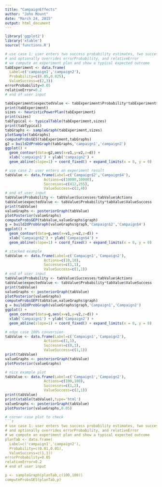 ```yaml
---
title: "CampaignEffects"
author: "John Mount"
date: "March 24, 2015"
output: html_document
---
```


```r
library('ggplot2')
library('xtable')
source('functions.R')
```

```r
# use case 1: user enters two success probability estimates, two success valuations
# and optionally overrides errorProbability, and relativeError
# we compute an experiment plan and show a typical expected outcome
tabExperiment <- data.frame(
  Label=c('campaign1','campaign2'),
  Probability=c(0.05,0.025),
  ValueSuccess=c(2,3))
errorProbability=0.05
relativeError=0.2
# end of user input

tabExperiment$expectedValue <- tabExperiment$Probability*tabExperiment$ValueSuccess
print(tabExperiment)
sizes <- heuristicPowerPlan(tabExperiment)
print(sizes)
tabTypical <- typicalTable(tabExperiment,sizes)
print(tabTypical)
tabGraphs <- sampleGraph(tabExperiment,sizes)
plotSample(tabGraphs)
computeProbsGES(tabExperiment,tabGraphs)
g2 = build2dProbGraph(tabGraphs,'campaign1','campaign2')
ggplot() + 
  geom_contour(data=g2,aes(x=v1,y=v2,z=d)) + 
  xlab('campaign1') + ylab('campaign2') +
  geom_abline(slope=1) + coord_fixed() + expand_limits(x = 0, y = 0)
```




```r
# use case 2: user enters an experiment result
tabValue <- data.frame(Label=c('Campaign$2','Campaign$4'),
                  Actions=c(10000,10000),
                  Successes=c(412,255),
                  ValueSuccess=c(2,4))
# end of user input
tabValue$Probability <- tabValue$Successes/tabValue$Actions
tabValue$expectedValue <- tabValue$Probability*tabValue$ValueSuccess
print(tabValue)
valueGraphs <- posteriorGraph(tabValue)
plotPosterior(valueGraphs)
computeProbsGEP(tabValue,valueGraphs$graph)
g = build2dProbGraph(valueGraphs$graph,'Campaign$2','Campaign$4')
ggplot() + 
  geom_contour(data=g,aes(x=v1,y=v2,z=d)) + 
  xlab('Campaign$2') + ylab('Campaign$4') +
  geom_abline(slope=1) + coord_fixed() + expand_limits(x = 0, y = 0)
```


```r
# stacked example
tabValue <- data.frame(Label=c('Campaign1','Campaign2'),
                  Actions=c(10,10),
                  Successes=c(1,1),
                  ValueSuccess=c(1,1))
# end of user input
tabValue$Probability <- tabValue$Successes/tabValue$Actions
tabValue$expectedValue <- tabValue$Probability*tabValue$ValueSuccess
print(tabValue)
valueGraphs <- posteriorGraph(tabValue)
plotPosterior(valueGraphs)
computeProbsGEP(tabValue,valueGraphs$graph)
g = build2dProbGraph(valueGraphs$graph,'Campaign1','Campaign2')
ggplot() + 
  geom_contour(data=g,aes(x=v1,y=v2,z=d)) + 
  xlab('Campaign1') + ylab('Campaign2') +
  geom_abline(slope=1) + coord_fixed() + expand_limits(x = 0, y = 0)
```

```r
# edge case 100% conversion
tabValue <- data.frame(Label=c('Campaign1','Campaign2'),
                  Actions=c(1,1),
                  Successes=c(0,1),
                  ValueSuccess=c(1,1))
print(tabValue)
valueGraphs <- posteriorGraph(tabValue)
plotPosterior(valueGraphs)
```


```r
# nice example plot
tabValue <- data.frame(Label=c('Campaign1','Campaign2'),
                  Actions=c(100,100),
                  Successes=c(1,2),
                  ValueSuccess=c(2,1))
print(tabValue)
print(xtable(tabValue),type='html')
valueGraphs <- posteriorGraph(tabValue)
plotPosterior(valueGraphs,0.05)
```

```r
# corner case plot to check
```r
# use case 1: user enters two success probability estimates, two success valuations
# and optionally overrides errorProbability, and relativeError
# we compute an experiment plan and show a typical expected outcome
planTab <- data.frame(
  Label=c('campaign1','campaign2'),
  Probability=c(0.01,0.01),
  ValueSuccess=c(1,1))
errorProbability=0.05
relativeError=0.2
# end of user input

p <- sampleGraph(planTab,c(100,100))
computeProbsGES(planTab,p)
```